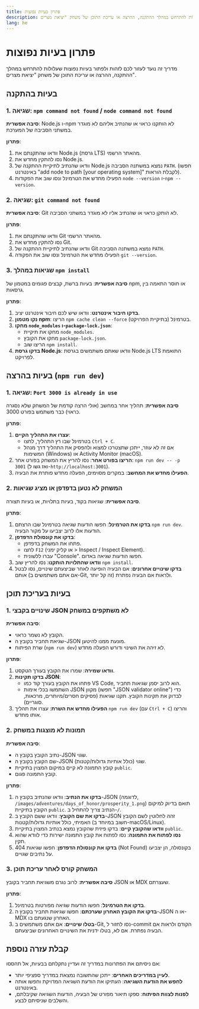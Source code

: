 ```yaml
---
title: פתרון בעיות נפוצות
description: מדריך לזיהוי ופתרון בעיות נפוצות שעלולות להתרחש במהלך ההתקנה, ההרצה או עריכת התוכן של משחק "יציאת מצרים"
lang: he
---
```


# פתרון בעיות נפוצות

מדריך זה נועד לעזור לכם לזהות ולפתור בעיות נפוצות שעלולות להתרחש במהלך ההתקנה, ההרצה או עריכת התוכן של משחק "יציאת מצרים".

## בעיות בהתקנה

### 1. שגיאה: `npm command not found` / `node command not found`

**סיבה אפשרית**: Node.js ו-npm לא הותקנו כראוי או שהנתיב אליהם לא מוגדר במשתני הסביבה של המערכת.

**פתרון**:
1. וודאו שהתקנתם את Node.js (גרסת LTS) מהאתר הרשמי.
2. נסו להתקין מחדש את Node.js.
3. וודאו שהנתיב לתיקיית ההתקנה של Node.js נמצא במשתנה הסביבה `PATH`. (חפשו באינטרנט "add node to path [your operating system]" לקבלת הוראות).
4. הפעילו מחדש את הטרמינל ונסו שוב את הפקודות `node --version` ו-`npm --version`.

### 2. שגיאה: `git command not found`

**סיבה אפשרית**: Git לא הותקן כראוי או שהנתיב אליו לא מוגדר במשתני הסביבה.

**פתרון**:
1. וודאו שהתקנתם את Git מהאתר הרשמי.
2. נסו להתקין מחדש את Git.
3. וודאו שהנתיב לתיקיית ההתקנה של Git נמצא במשתנה הסביבה `PATH`.
4. הפעילו מחדש את הטרמינל ונסו שוב את הפקודה `git --version`.

### 3. שגיאות במהלך `npm install`

**סיבה אפשרית**: בעיות ברשת, קבצים פגומים במטמון של npm, או חוסר התאמה בין גרסאות.

**פתרון**:
1. **בדקו חיבור אינטרנט**: וודאו שיש לכם חיבור אינטרנט יציב.
2. **נקו מטמון npm**: הריצו `npm cache clean --force` בטרמינל (בתיקיית הפרויקט).
3. **מחקו `node_modules` ו-`package-lock.json`**:
   * מחקו את תיקיית `node_modules`.
   * מחקו את הקובץ `package-lock.json`.
   * הריצו שוב `npm install`.
4. **בדקו גרסת Node.js**: וודאו שאתם משתמשים בגרסת Node.js LTS התואמת לפרויקט.

## בעיות בהרצה (`npm run dev`)

### 1. שגיאה: `Port 3000 is already in use`

**סיבה אפשרית**: תהליך אחר במחשב (אולי הרצה קודמת של המשחק שלא נסגרה כראוי) כבר משתמש בפורט 3000.

**פתרון**:
1. **עצרו את התהליך הקיים**:
   * בטרמינל שבו רץ התהליך, לחצו `Ctrl + C`.
   * אם זה לא עוזר, ייתכן שתצטרכו למצוא ולהפסיק את התהליך דרך מנהל המשימות (Windows) או Activity Monitor (macOS).
2. **הריצו בפורט אחר**: נסו להריץ את המשחק בפורט אחר: `npm run dev -- -p 3001` (ואז גשו ל-`http://localhost:3001`).
3. **הפעילו מחדש את המחשב**: במקרים מסוימים, הפעלה מחדש פותרת את הבעיה.

### 2. המשחק לא נטען בדפדפן או מציג שגיאות

**סיבה אפשרית**: שגיאות בקוד, בעיות בתלויות, או בעיות תצורה.

**פתרון**:
1. **בדקו את הטרמינל**: חפשו הודעות שגיאה בטרמינל שבו הרצתם `npm run dev`. הודעות אלו לרוב יצביעו על מקור הבעיה.
2. **בדקו את קונסולת הדפדפן**:
   * פתחו את המשחק בדפדפן.
   * לחצו `F12` (או קליק ימני > Inspect / Inspect Element).
   * עברו ללשונית "Console". חפשו הודעות שגיאה באדום.
3. **וודאו שהתלויות הותקנו**: נסו להריץ שוב `npm install`.
4. **בדקו שינויים אחרונים**: אם הבעיה הופיעה לאחר שביצעתם שינויים, נסו לבטל אותם (אם אתם משתמשים ב-Git, זה קל יותר) ולראות אם הבעיה נפתרת.

## בעיות בעריכת תוכן

### 1. שינויים בקבצי JSON לא משתקפים במשחק

**סיבה אפשרית**:
* הקובץ לא נשמר כראוי.
* שגיאת תחביר בקובץ ה-JSON מונעת ממנו להיטען.
* שרת הפיתוח (`npm run dev`) לא זיהה את השינוי ודורש הפעלה מחדש.

**פתרון**:
1. **וודאו שמירה**: שמרו את הקובץ בעורך הטקסט.
2. **בדקו תקינות JSON**:
   * פתחו את הקובץ בעורך קוד כמו VS Code, הוא לרוב יסמן שגיאות תחביר.
   * השתמשו בכלי אימות JSON מקוון (חפשו "JSON validator online") כדי לבדוק את תקינות הקובץ. תקנו שגיאות (פסיקים חסרים/מיותרים, מרכאות, סוגריים).
3. **הפעילו מחדש את השרת**: עצרו את תהליך `npm run dev` (עם `Ctrl + C`) והריצו אותו מחדש.

### 2. תמונות לא מוצגות במשחק

**סיבה אפשרית**:
* נתיב הקובץ בקובץ ה-JSON שגוי.
* שם הקובץ בקובץ ה-JSON שגוי (כולל אותיות גדולות/קטנות).
* קובץ התמונה לא קיים במיקום המצוין בתיקיית `public`.
* קובץ התמונה פגום.

**פתרון**:
1. **בדקו את הנתיב**: וודאו שהנתיב בקובץ ה-JSON (לדוגמה, `/images/adventures/days_of_honor/prosperity_1.png`) תואם בדיוק למיקום הקובץ בתיקיית `public`. הנתיב צריך להתחיל ב-`/`.
2. **בדקו את שם הקובץ**: וודאו ששם הקובץ ב-JSON זהה לחלוטין לשם הקובץ האמיתי, כולל אותיות גדולות/קטנות (חשוב במיוחד ב-macOS/Linux).
3. **וודאו שהקובץ קיים**: בדקו פיזית שהקובץ נמצא בנתיב המצוין בתיקיית `public`.
4. **נסו לפתוח את התמונה**: נסו לפתוח את קובץ התמונה ישירות כדי לוודא שהוא תקין.
5. **בדקו את קונסולת הדפדפן**: חפשו שגיאות 404 (Not Found) בקונסולה, הן יצביעו על נתיבים שגויים.

### 3. המשחק קורס לאחר עריכת תוכן

**סיבה אפשרית**: לרוב נגרם משגיאת תחביר בקובץ JSON או MDX שעצרתם.

**פתרון**:
1. **בדקו את הטרמינל**: חפשו הודעות שגיאה מפורטות בטרמינל.
2. **בדקו את הקובץ האחרון שערכתם**: חפשו שגיאות תחביר בקובץ ה-JSON או ה-MDX האחרון שנגעתם בו.
3. **בטלו שינויים**: אם אתם משתמשים ב-Git, נסו לחזור ל-commit הקודם ולראות אם הבעיה נפתרת. אם לא, בטלו ידנית את השינויים האחרונים שביצעתם.

## קבלת עזרה נוספת

אם ניסיתם את הפתרונות במדריך זה ועדיין נתקלתם בבעיות, אל תהססו:

* **לעיין במדריכים האחרים**: ייתכן שהתשובה נמצאת במדריך ספציפי יותר.
* **לחפש את הודעת השגיאה**: העתיקו את הודעת השגיאה המדויקת וחפשו אותה באינטרנט.
* **לפנות לצוות הפיתוח**: ספקו תיאור מפורט של הבעיה, הודעות השגיאה שקיבלתם, והשלבים שניסיתם לבצע.
